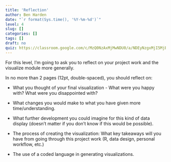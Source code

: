 ```yaml
---
title: 'Reflection'
author: Ben Harden
date: "`r format(Sys.time(), '%Y-%m-%d')`"
level: 4
slug: []
categories: []
tags: []
draft: no
quiz: https://classroom.google.com/c/MzQ0NzAxMjMwNDU0/a/NDEyNzgxMjI5MjE3/details
---
```


For this level, I'm going to ask you to reflect on your project work and the visualize module more generally.

In no more than 2 pages (12pt, double-spaced), you should reflect on:

* What you thought of your final visualization - What were you happy with? What were you disappointed with?

* What changes you would make to what you have given more time/understanding.

* What further development you could imagine for this kind of data display (doesn't matter if you don't know if this would be possible).

* The process of creating the visualization: What key takeaways will you have from going through this project work (R, data design, personal workflow, etc.)

* The use of a coded language in generating visualizations.